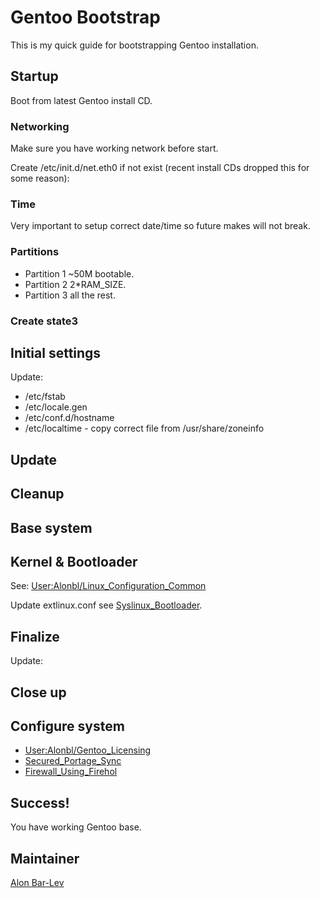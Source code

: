 = Gentoo Bootstrap =

This is my quick guide for bootstrapping Gentoo installation.

== Startup ==

Boot from latest Gentoo install CD.

=== Networking ===

Make sure you have working network before start.

Create /etc/init.d/net.eth0 if not exist (recent install CDs dropped this for some reason):
{{Root|ln -s net.lo /etc/init.d/net.eth0}}

{{Root|/etc/init.d/net.eth0 start}}

=== Time ===

Very important to setup correct date/time so future makes will not break.

{{Root|ntpdate -u pool.ntp.org}}

=== Partitions ===

{{Root|fdisk /dev/sda}}

* Partition 1 ~50M bootable.
* Partition 2 2*RAM_SIZE.
* Partition 3 all the rest.

=== Create state3 ===

{{Root|mkfs -t ext2 /dev/sda1}}
{{Root|mkfs -t ext4 /dev/sda3}}
{{Root|mkswap /dev/sda2}}
{{Root|mount /dev/sda3 /mnt/gentoo}}
{{Root|mkdir /mnt/gentoo/boot}}
{{Root|mount /dev/sda1 /mnt/gentoo/boot}}
{{Root|cd /mnt/gentoo}}
{{Root|wget @STATE3@}}
{{Root|wget @PORTAGE_LATEST@}}
{{Root|tar -xpf @STAGE3@}}
{{Root|mkdir var/gentoo}}
{{Root|tar -C var/gentoo -xpf @PORTAGE-LATEST@}}
{{Root|rm @STATE3@ @PORTAGE_LATEST@}}
{{Root|cd /}}
{{Root|mount -t proc none /mnt/gentoo/proc}}
{{Root|cp /etc/resolv.conf /mnt/gentoo/etc}}
{{Root|chroot /mnt/gentoo /bin/bash}}
{{Root|env-update}}

== Initial settings ==

{{Root|passwd}}
{{Root|rm /etc/make.profile}}
{{Root|ln -s ../var/gentoo/portage/profiles/default/linux/amd64/10.0/no-multilib \
        /etc/make.profile}}

{{File|/etc/make.conf|<pre>
CHOST="x86_64-pc-linux-gnu"
CFLAGS="-O2 -march=native -fomit-frame-pointer -pipe"
CXXFLAGS="${CFLAGS}"
MAKEOPTS="-j3"
PORTDIR="/var/gentoo/portage"
DISTDIR="/var/gentoo/distfiles"
PKGDIR="/var/gentoo/packages"
USE="${USE} -gnome -qt3 -handbook"
USE="${USE} -cxx nocxx -ruby -perl -fortran -python -lua -java"
USE="${USE} -berkdb -gdbm -hal -branding"
</pre>}}

{{File|/etc/portage/package.use|<pre>
sys-devel/gcc cxx -nocxx
</pre>}}

Update:
* /etc/fstab
* /etc/locale.gen
* /etc/conf.d/hostname
* /etc/localtime - copy correct file from /usr/share/zoneinfo

== Update ==

{{Root|emerge --update --deep --newuse @world}}
{{Root|etc-update}}
{{Root|emerge --depclean}}
{{Root|emerge gentoolkit}}
{{Root|revdep-rebuild}}
{{Root|python-updater}}
{{Root|perl-cleaner --all}}
{{Root|emerge --depclean}}
{{Root|revdep-rebuild}}

== Cleanup ==

{{Root|rm -fr /lib32/* /usr/lib32/locale}}

== Base system ==

{{Root|<nowiki>emerge app-admin/syslog-ng net-dns/openresolv app-portage/gentoolkit app-editors/vim \
        net-misc/dhcpcd sys-apps/ifplugd sys-apps/iproute2 sys-apps/less sys-boot/syslinux net-misc/ntp\
        sys-kernel/genkernel sys-kernel/gentoo-sources sys-process/vixie-cron \
        app-admin/logrotate app-admin/sudo net-firewall/firehol sys-power/acpid</nowiki>}}

== Kernel & Bootloader ==

{{Root|<nowiki>genkernel --menuconfig --kernel-config=/etc/kernels/BASE_KERNEL_CONFIG all</nowiki>}}

See: [[User:Alonbl/Linux_Configuration_Common]]

{{Root|extlinux --install /boot}}
{{Root|cat /usr/share/syslinux/mbr.bin > /dev/sda}}
{{Root|cp /usr/share/syslinux/menu.c32 /boot}}

Update extlinux.conf see [[Syslinux_Bootloader]].

== Finalize ==

{{Root|rc-update add sshd default}}
{{Root|rc-update add ntpd default}}
{{Root|rc-update add syslog-ng default}}
{{Root|rc-update add vixie-cron default}}
{{Root|rc-update add acpid default}}

Update:
{{File|/etc/rc.conf|<pre>
rc_hotplug="*"
</pre>}}

== Close up ==

{{Root|exit}}
{{Root|umount /mnt/gentoo/proc /mnt/gentoo/boot /mnt/gentoo}}
{{Root|reboot}}

== Configure system ==

* [[User:Alonbl/Gentoo_Licensing]]
* [[Secured_Portage_Sync]]
* [[Firewall_Using_Firehol]]

== Success! ==

You have working Gentoo base.

== Maintainer ==

[[User:Alonbl|Alon Bar-Lev]]

{{AuthorList|{{Author|Alon Bar-Lev|2011-11-28|type=original}}}}